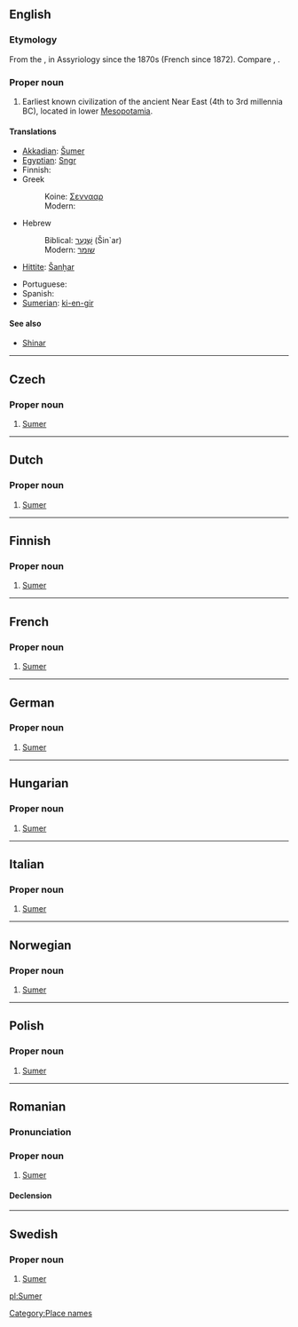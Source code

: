 ==English==
{{wikipedia}}

===Etymology===
From the {{etyl|akk}} {{term|Šumer|lang=akk}}, in Assyriology since the 1870s (French {{term|sumérien|lang=fr}} since 1872). Compare {{term|Shumer}}, {{term|Sumir}}.

===Proper noun===
{{en-proper noun}}

# Earliest known civilization of the ancient Near East (4th to 3rd millennia BC), located in lower [[Mesopotamia]].

====Translations====
{{trans-top|the civilization}}
*[[Akkadian]]: [[Šumer]]
*[[Egyptian]]: [[Sngr]]
*Finnish: {{t|fi|Sumeri}}
*Greek
*:Koine: [[Σεννααρ]]
*:Modern: {{t|el|Σουμέρ|sc=Grek}}
*Hebrew
*:Biblical: [[שִׁנְעָר]] (Šin`ar)
*:Modern: [[שומר]]
*[[Hittite]]: [[Šanḫar]]
{{trans-mid}}
*Portuguese: {{t-|pt|Suméria}}
*Spanish: {{t-|es|Sumeria}}
*[[Sumerian]]: [[ki-en-gir]]
{{trans-bottom}}

====See also====
*[[Shinar]]

[[Category:Place names]]

----

==Czech==

===Proper noun===
{{infl|cs|proper noun}}

# [[#English|Sumer]]

----

==Dutch==

===Proper noun===
{{infl|nl|proper noun}}

# [[#English|Sumer]]

----

==Finnish==

===Proper noun===
{{infl|fi|proper noun}}

# [[#English|Sumer]]

----

==French==

===Proper noun===
{{infl|fr|proper noun}}

# [[#English|Sumer]]

----

==German==

===Proper noun===
{{infl|de|proper noun}}

# [[#English|Sumer]]

----

==Hungarian==

===Proper noun===
{{infl|hu|proper noun}}

# [[#English|Sumer]]

----

==Italian==

===Proper noun===
{{infl|it|proper noun}}

# [[#English|Sumer]]

----

==Norwegian==

===Proper noun===
{{infl|no|proper noun}}

# [[#English|Sumer]]

----

==Polish==

===Proper noun===
{{infl|pl|proper noun}}

# [[#English|Sumer]]

----

==Romanian==
{{wikipedia|lang=ro}}

===Pronunciation===
{{IPA|[sumeɾ]|lang=ro}}

===Proper noun===
{{infl|ro|proper noun|gender=n}}

# [[#English|Sumer]]

====Declension====
{{ro-noun-inv|gend=n|def=Sumerul|gd=Sumerului}}

----

==Swedish==

===Proper noun===
{{infl|sv|proper noun}}

# [[#English|Sumer]]

[[Category:Sumer| ]]

[[pl:Sumer]]
